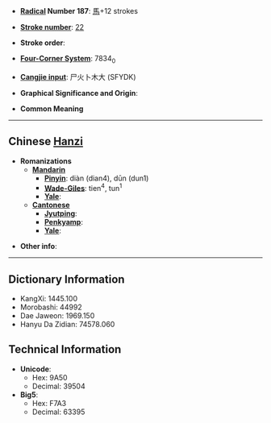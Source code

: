 * '''[[Wiktionary:Chinese radical index| Radical]] Number 187''': [[Wiktionary:Chinese radical index 馬|馬]]+12 strokes

* '''[[Wiktionary:Chinese total strokes index|Stroke number]]''': [[Wiktionary:Chinese total strokes index 22|22]]

* '''Stroke order''': 

* '''[[Wiktionary:Chinese four corner index|Four-Corner System]]''': 7834<sub>0</sub>

* '''[[Wiktionary:Chinese Cangjie index|Cangjie input]]''': 尸火卜木大 (SFYDK)

* '''Graphical Significance and Origin''': 

* '''Common Meaning'''

----

== Chinese [[Hanzi]] ==

* '''Romanizations'''
** '''[[Mandarin]]'''
*** '''[[Pinyin]]''': diàn (dian4), dūn (dun1)
*** '''[[Wade-Giles]]''': tien<sup>4</sup>, tun<sup>1</sup>
*** '''[[Yale]]''': 
** '''[[Cantonese]]'''
*** '''[[Jyutping]]''':
*** '''[[Penkyamp]]''': 
*** '''[[Yale]]''': 

* '''Other info''': 

----

== Dictionary Information ==

* KangXi: 1445.100
* Morobashi: 44992
* Dae Jaweon: 1969.150
* Hanyu Da Zidian: 74578.060

== Technical Information ==

* '''Unicode''':
** Hex: 9A50
** Decimal: 39504
* '''Big5''':
** Hex: F7A3
** Decimal: 63395